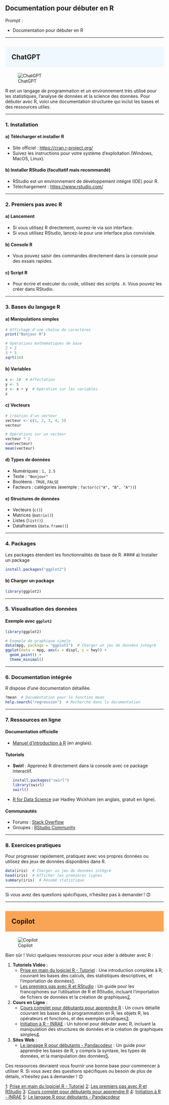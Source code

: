 ## Documentation pour débuter en R

::: {.callout-note appearance="simple"}
Prompt : 

* Documentation pour débuter en R

:::

----

## ChatGPT {style="background-color: #f0f8ff; padding: 20px;"}
![ChatGPT](../img/ChatGPT.PNG)

R est un langage de programmation et un environnement très utilisé pour les statistiques, l'analyse de données et la science des données. Pour débuter avec R, voici une documentation structurée qui inclut les bases et des ressources utiles.

---

### 1. **Installation**
#### a) Télécharger et installer R
- Site officiel : [https://cran.r-project.org/](https://cran.r-project.org/)
- Suivez les instructions pour votre système d'exploitation (Windows, MacOS, Linux).

#### b) Installer RStudio (facultatif mais recommandé)
- RStudio est un environnement de développement intégré (IDE) pour R.
- Téléchargement : [https://www.rstudio.com/](https://www.rstudio.com/)

---

### 2. **Premiers pas avec R**
#### a) Lancement
- Si vous utilisez R directement, ouvrez-le via son interface.
- Si vous utilisez RStudio, lancez-le pour une interface plus conviviale.

#### b) Console R
- Vous pouvez saisir des commandes directement dans la console pour des essais rapides.

#### c) Script R
- Pour écrire et exécuter du code, utilisez des scripts `.R`. Vous pouvez les créer dans RStudio.

---

### 3. **Bases du langage R**
#### a) Manipulations simples
```R
# Affichage d'une chaîne de caractères
print("Bonjour R")

# Opérations mathématiques de base
2 + 2
3 * 5
sqrt(16)
```

#### b) Variables
```R
x <- 10  # Affectation
y <- 5
z <- x + y  # Opération sur les variables
z
```

#### c) Vecteurs
```R
# Création d'un vecteur
vecteur <- c(1, 2, 3, 4, 5)
vecteur

# Opérations sur un vecteur
vecteur * 2
sum(vecteur)
mean(vecteur)
```

#### d) Types de données
- Numériques : `1, 2.5`
- Texte : `"Bonjour"`
- Booléens : `TRUE`, `FALSE`
- Facteurs : catégories (exemple : `factor(c("A", "B", "A"))`)

#### e) Structures de données
- Vecteurs (`c()`)
- Matrices (`matrix()`)
- Listes (`list()`)
- Dataframes (`data.frame()`)

---

### 4. **Packages**
Les packages étendent les fonctionnalités de base de R.
#### a) Installer un package
```R
install.packages("ggplot2")
```

#### b) Charger un package
```R
library(ggplot2)
```

---

### 5. **Visualisation des données**
#### Exemple avec `ggplot2`
```R
library(ggplot2)

# Exemple de graphique simple
data(mpg, package = "ggplot2")  # Charger un jeu de données intégré
ggplot(data = mpg, aes(x = displ, y = hwy)) +
  geom_point() +
  theme_minimal()
```

---

### 6. **Documentation intégrée**
R dispose d'une documentation détaillée.
```R
?mean  # Documentation pour la fonction mean
help.search("regression")  # Recherche dans la documentation
```

---

### 7. **Ressources en ligne**
#### Documentation officielle
- [Manuel d'introduction à R](https://cran.r-project.org/doc/manuals/r-release/R-intro.html) (en anglais).
  
#### Tutoriels
- **Swirl** : Apprenez R directement dans la console avec ce package interactif.
  ```R
  install.packages("swirl")
  library(swirl)
  swirl()
  ```
- [R for Data Science](https://r4ds.had.co.nz/) par Hadley Wickham (en anglais, gratuit en ligne).
  
#### Communautés
- Forums : [Stack Overflow](https://stackoverflow.com/questions/tagged/r)
- Groupes : [RStudio Community](https://community.rstudio.com/)

---

### 8. **Exercices pratiques**
Pour progresser rapidement, pratiquez avec vos propres données ou utilisez des jeux de données disponibles dans R.
```R
data(iris)  # Charger un jeu de données intégré
head(iris)  # Afficher les premières lignes
summary(iris)  # Résumé statistique
```

---

Si vous avez des questions spécifiques, n'hésitez pas à demander ! 😊

----

## Copilot {style="background-color: #faa555; padding: 20px;"}
![Copilot](../img/copilot.PNG)

Bien sûr ! Voici quelques ressources pour vous aider à débuter avec R :

1. **Tutoriels Vidéo** :
   - [Prise en main du logiciel R - Tutoriel](https://www.youtube.com/watch?v=MCgkVbhT0PA) : Une introduction complète à R, couvrant les bases des calculs, des statistiques descriptives, et l'importation de données[1](https://www.youtube.com/watch?v=MCgkVbhT0PA).
   - [Les premiers pas avec R et RStudio](https://www.youtube.com/watch?v=pAm-6xxWkoE) : Un guide pour les francophones sur l'utilisation de R et RStudio, incluant l'importation de fichiers de données et la création de graphiques[2](https://www.youtube.com/watch?v=pAm-6xxWkoE).

2. **Cours en Ligne** :
   - [Cours complet pour débutants pour apprendre R](https://r.developpez.com/tutoriels/cours-complet-programmation-r/) : Un cours détaillé couvrant les bases de la programmation en R, les objets R, les opérateurs et fonctions, et des exemples pratiques[3](https://r.developpez.com/tutoriels/cours-complet-programmation-r/).
   - [Initiation à R - INRAE](https://documents.migale.inrae.fr/posts/tutorials/initiation-r/) : Un tutoriel pour débuter avec R, incluant la manipulation des structures de données et la création de graphiques simples[4](https://documents.migale.inrae.fr/posts/tutorials/initiation-r/).

3. **Sites Web** :
   - [Le langage R pour débutants - Pandacodeur](https://www.pandacodeur.com/pages/tutoriels/langage-r/le-langage-r-pour-debutants.html) : Un guide pour apprendre les bases de R, y compris la syntaxe, les types de données, et la manipulation des données[5](https://www.pandacodeur.com/pages/tutoriels/langage-r/le-langage-r-pour-debutants.html).

Ces ressources devraient vous fournir une bonne base pour commencer à utiliser R. Si vous avez des questions spécifiques ou besoin de plus de détails, n'hésitez pas à demander ! 😊

[1](https://www.youtube.com/watch?v=MCgkVbhT0PA): [Prise en main du logiciel R - Tutoriel](https://www.youtube.com/watch?v=MCgkVbhT0PA)
[2](https://www.youtube.com/watch?v=pAm-6xxWkoE): [Les premiers pas avec R et RStudio](https://www.youtube.com/watch?v=pAm-6xxWkoE)
[3](https://r.developpez.com/tutoriels/cours-complet-programmation-r/): [Cours complet pour débutants pour apprendre R](https://r.developpez.com/tutoriels/cours-complet-programmation-r/)
[4](https://documents.migale.inrae.fr/posts/tutorials/initiation-r/): [Initiation à R - INRAE](https://documents.migale.inrae.fr/posts/tutorials/initiation-r/)
[5](https://www.pandacodeur.com/pages/tutoriels/langage-r/le-langage-r-pour-debutants.html): [Le langage R pour débutants - Pandacodeur](https://www.pandacodeur.com/pages/tutoriels/langage-r/le-langage-r-pour-debutants.html)